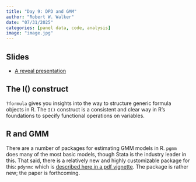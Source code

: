 ```yaml
---
title: "Day 9: DPD and GMM"
author: "Robert W. Walker"
date: "07/31/2025"
categories: [panel data, code, analysis]
image: "image.jpg"
---
```


## Slides

- [A reveal presentation](https://robertwwalker.github.io/Essex-slides/ESSSSDA252W-Day9/)

## The I() construct

`?formula` gives you insights into the way to structure generic formula objects in R.  The `I()` construct is a consistent and clear way in R's foundations to specify functional operations on variables.

## R and GMM

There are a number of packages for estimating GMM models in R.  `pgmm` does many of the most basic models, though Stata is the industry leader in this.  That said, there is a relatively new and highly customizable package for this: `pdynmc` which is [described here in a pdf vignette](https://cran.r-project.org/web/packages/pdynmc/vignettes/pdynmc-intro.pdf).  The package is rather new; the paper is forthcoming.